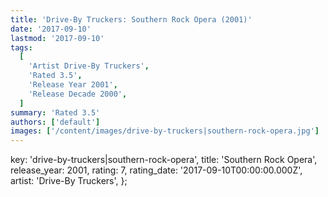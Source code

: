 ```yaml
---
title: 'Drive-By Truckers: Southern Rock Opera (2001)'
date: '2017-09-10'
lastmod: '2017-09-10'
tags:
  [
    'Artist Drive-By Truckers',
    'Rated 3.5',
    'Release Year 2001',
    'Release Decade 2000',
  ]
summary: 'Rated 3.5'
authors: ['default']
images: ['/content/images/drive-by-truckers|southern-rock-opera.jpg']
---
```


  key: 'drive-by-truckers|southern-rock-opera',
  title: 'Southern Rock Opera',
  release_year: 2001,
  rating: 7,
  rating_date: '2017-09-10T00:00:00.000Z',
  artist: 'Drive-By Truckers',
};

<MusicRating data={data} />
